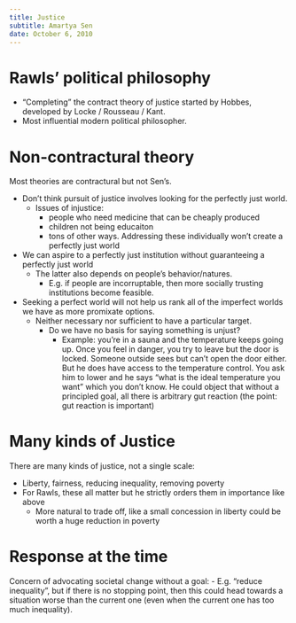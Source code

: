 ```yaml
---
title: Justice
subtitle: Amartya Sen
date: October 6, 2010
---
```


# Rawls' political philosophy
- "Completing" the contract theory of justice started by Hobbes, developed by Locke / Rousseau / Kant.
- Most influential modern political philosopher.

# Non-contractural theory
Most theories are contractural but not Sen's.

- Don't think pursuit of justice involves looking for the perfectly just world.
  - Issues of injustice:
    - people who need medicine that can be cheaply produced
    - children not being educaiton
    - tons of other ways. Addressing these individually won't create a perfectly just world
- We can aspire to a perfectly just institution without guaranteeing a perfectly just world
  - The latter also depends on people's behavior/natures.
    - E.g. if people are incorruptable, then more socially trusting institutions become feasible.
- Seeking a perfect world will not help us rank all of the imperfect worlds we have as more promixate options.
  - Neither necessary nor sufficient to have a particular target.
    - Do we have no basis for saying something is unjust?
      - Example: you're in a sauna and the temperature keeps going up. Once you feel in danger, you try to leave but the door is locked. Someone outside sees but can't open the door either. But he does have access to the temperature control. You ask him to lower and he says "what is the ideal temperature you want" which you don't know. He could object that without a principled goal, all there is arbitrary gut reaction (the point: gut reaction is important)


# Many kinds of Justice
There are many kinds of justice, not a single scale:

- Liberty, fairness, reducing inequality, removing poverty
- For Rawls, these all matter but he strictly orders them in importance like above
  - More natural to trade off, like a small concession in liberty could be worth a huge reduction in poverty


# Response at the time

Concern of advocating societal change without a goal:
- E.g. "reduce inequality", but if there is no stopping point, then this could head towards a situation worse than the current one (even when the current one has too much inequality).